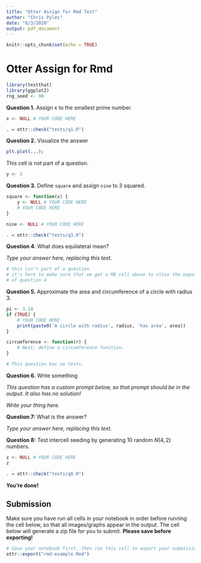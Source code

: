 ```yaml
---
title: "Otter Assign for Rmd Test"
author: "Chris Pyles"
date: "8/3/2020"
output: pdf_document
---
```


```r
knitr::opts_chunk$set(echo = TRUE)
```

# Otter Assign for Rmd

```r
library(testthat)
library(ggplot2)
rng_seed <- 90
```

**Question 1.** Assign x to the smallest prime number.

```r
x <- NULL # YOUR CODE HERE
```

```r
. = ottr::check("tests/q1.R")
```

**Question 2.** Visualize the answer

```r
plt.plot(...);
```

This cell is not part of a question.

```r
y <- 3
```

**Question 3.** Define `square` and assign `nine` to 3 squared.

```r
square <- function(x) {
    y <- NULL # YOUR CODE HERE
    # YOUR CODE HERE
}

nine <- NULL # YOUR CODE HERE
```

```r
. = ottr::check("tests/q3.R")
```

**Question 4.** What does equilateral mean?

_Type your answer here, replacing this text._

```r
# this isn't part of a question
# it's here to make sure that we get a MD cell above to close the export
# of question 4
```

**Question 5.** Approximate the area and circumference of a circle with radius 3.

```r
pi <- 3.14
if (TRUE) {
    # YOUR CODE HERE
    print(paste0('A circle with radius', radius, 'has area', area))
}

circumference <- function(r) {
    # Next, define a circumference function.
}
```

```r
# This question has no tests.
```

**Question 6.** Write something

_This question has a custom prompt below, so that prompt should be in the output. It also has no solution!_

_Write your thing here._

**Question 7:** What is the answer?

_Type your answer here, replacing this text._

**Question 8:** Test intercell seeding by generating 10 random $N(4,2)$ numbers.

```r
z <- NULL # YOUR CODE HERE
z
```

```r
. = ottr::check("tests/q8.R")
```

**You're done!**

## Submission

Make sure you have run all cells in your notebook in order before running the cell below, so that all images/graphs appear in the output. The cell below will generate a zip file for you to submit. **Please save before exporting!**

```r
# Save your notebook first, then run this cell to export your submission.
ottr::export("rmd-example.Rmd")
```
